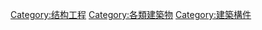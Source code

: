 {{Commons category|Walls}}

[[Category:结构工程|Category:结构工程]]
[[Category:各類建築物|Category:各類建築物]]
[[Category:建築構件|Category:建築構件]]